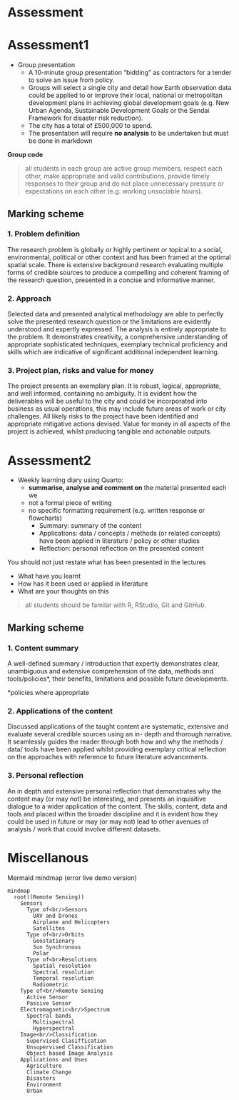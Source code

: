 # Assessment

# Assessment1 {.unnumbered}
-   Group presentation 
    -   A 10-minute group presentation "bidding" as contractors for a tender to solve an issue from policy. 
    -   Groups will select a single city and detail how Earth observation data could be applied to or improve their local, national or metropolitan development plans in achieving global development goals (e.g. New Urban Agenda, Sustainable Development Goals or the Sendai Framework for disaster risk reduction). 
    -   The city has a total of £500,000 to spend.
    -   The presentation will require **no analysis** to be undertaken but must be done in markdown

**Group code**

> all students in each group are active group members, respect each other, make appropriate and valid contributions, provide timely responses to their group and do not place unnecessary pressure or expectations on each other (e.g. working unsociable hours).

## Marking scheme {.unnumbered}

### 1. Problem definition {.unnumbered}
The research problem is globally or highly pertinent or topical to a social, environmental, political or other context and has been framed at the optimal spatial scale. There is extensive background research evaluating multiple forms of credible sources to produce a compelling and coherent framing of the research question, presented in a concise and informative manner.

### 2. Approach {.unnumbered}
Selected data and presented analytical methodology are able to perfectly solve the presented research question or the limitations are evidently understood and expertly expressed. The analysis is entirely appropriate to the problem. It demonstrates creativity, a comprehensive understanding of appropriate sophisticated techniques, exemplary technical proficiency and skills which are indicative of significant additional independent learning.

### 3. Project plan, risks and value for money {.unnumbered}
The project presents an exemplary plan. It is robust, logical, appropriate, and well informed, containing no ambiguity. It is evident how the deliverables will be useful to the city and could be incorporated into business as usual operations, this may include future areas of work or city challenges. All likely risks to the project have been identified and appropriate mitigative actions devised. Value for money in all aspects of the project is achieved, whilst producing tangible and actionable outputs.

# Assessment2 {.unnumbered}
-   Weekly learning diary using Quarto:
    -   **summarise, analyse and comment on** the material presented each we
    -   not a formal piece of writing 
    -   no specific formatting requirement (e.g. written response or flowcharts)
        -   Summary: summary of the content
        -   Applications: data / concepts / methods (or related concepts) have been applied in literature / policy or other studies
        -   Reflection: personal reflection on the presented content 

You should not just restate what has been presented in the lectures

-   What have you learnt
-   How has it been used or applied in literature
-   What are your thoughts on this

> all students should be familar with R, RStudio, Git and GitHub.

## Marking scheme {.unnumbered}

### 1. Content summary {.unnumbered}
A well-defined summary / introduction that expertly demonstrates clear, unambiguous and extensive comprehension of the data, methods and tools/policies*, their benefits, limitations and possible future developments.

*policies where appropriate

### 2. Applications of the content {.unnumbered}
Discussed applications of the taught content are systematic, extensive and evaluate several credible sources using an in- depth and thorough narrative. It seamlessly guides the reader through both how and why the methods / data/ tools have been applied whilst providing exemplary critical reflection on the approaches with reference to future literature advancements.

### 3. Personal reflection {.unnumbered}
An in depth and extensive personal reflection that demonstrates why the content may (or may not) be interesting, and presents an inquisitive dialogue to a wider application of the content. The skills, content, data and tools and placed within the broader discipline and it is evident how they could be used in future or may (or may not) lead to other avenues of analysis / work that could involve different datasets.

# Miscellanous {.unnumbered}

Mermaid mindmap (error live demo version)

```mermaid
mindmap
  root((Remote Sensing))
    Sensors
      Type of<br/>Sensors
        UAV and Drones
        Airplane and Helicopters
        Satellites
      Type of<br/>Orbits
        Geostationary
        Sun Synchronous
        Polar
      Type of<br>Resolutions
        Spatial resolution
        Spectral resolution
        Temporal resolution
        Radiometric
    Type of<br/>Remote Sensing
      Active Sensor
      Passive Sensor
    Electromagnetic<br/>Spectrum
      Spectral bands
        Multispectral
        Hyperspectral
    Image<br/>Classification
      Supervised Clasiffication
      Unsupervised Classification
      Object based Image Analysis
    Applications and Uses
      Agriculture
      Climate Change
      Disasters
      Environment
      Urban
```
